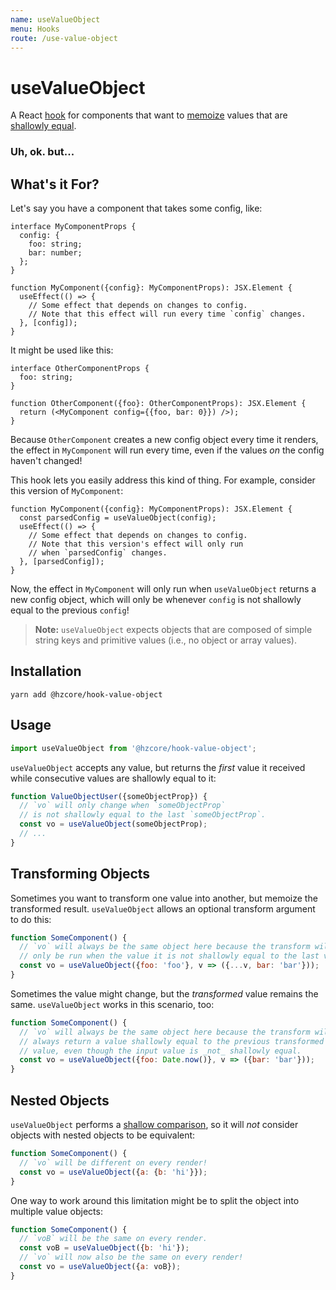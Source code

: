 ```yaml
---
name: useValueObject
menu: Hooks
route: /use-value-object
---
```


# useValueObject

A React [hook] for components that want to [memoize] values
that are [shallowly equal].

### Uh, ok. but...

## What's it For?

Let's say you have a component that takes some config, like:

```tsx
interface MyComponentProps {
  config: {
    foo: string;
    bar: number;
  };
}

function MyComponent({config}: MyComponentProps): JSX.Element {
  useEffect(() => {
    // Some effect that depends on changes to config.
    // Note that this effect will run every time `config` changes.
  }, [config]);
}
```

It might be used like this:

```tsx
interface OtherComponentProps {
  foo: string;
}

function OtherComponent({foo}: OtherComponentProps): JSX.Element {
  return (<MyComponent config={{foo, bar: 0}}) />);
}
```

Because `OtherComponent` creates a new config object every time it renders,
the effect in `MyComponent` will run every time, even if the values
_on_ the config haven't changed!

This hook lets you easily address this kind of thing.
For example, consider this version of `MyComponent`:

```tsx
function MyComponent({config}: MyComponentProps): JSX.Element {
  const parsedConfig = useValueObject(config);
  useEffect(() => {
    // Some effect that depends on changes to config.
    // Note that this version's effect will only run
    // when `parsedConfig` changes.
  }, [parsedConfig]);
}
```

Now, the effect in `MyComponent` will only run when `useValueObject` returns
a new config object, which will only be whenever `config` is not shallowly
equal to the previous `config`!

> **Note:** `useValueObject` expects objects that are composed of
> simple string keys and primitive values (i.e., no object or array values).

## Installation

```shell
yarn add @hzcore/hook-value-object
```

## Usage

```js
import useValueObject from '@hzcore/hook-value-object';
```

`useValueObject` accepts any value, but returns the _first_ value it received
while consecutive values are shallowly equal to it:

```ts
function ValueObjectUser({someObjectProp}) {
  // `vo` will only change when `someObjectProp`
  // is not shallowly equal to the last `someObjectProp`.
  const vo = useValueObject(someObjectProp);
  // ...
}
```

## Transforming Objects

Sometimes you want to transform one value into another, but memoize
the transformed result. `useValueObject` allows an optional transform
argument to do this:

```js
function SomeComponent() {
  // `vo` will always be the same object here because the transform will
  // only be run when the value it is not shallowly equal to the last value.
  const vo = useValueObject({foo: 'foo'}, v => ({...v, bar: 'bar'}));
}
```

Sometimes the value might change, but the _transformed_ value remains
the same. `useValueObject` works in this scenario, too:

```js
function SomeComponent() {
  // `vo` will always be the same object here because the transform will
  // always return a value shallowly equal to the previous transformed
  // value, even though the input value is _not_ shallowly equal.
  const vo = useValueObject({foo: Date.now()}, v => ({bar: 'bar'}));
}
```

## Nested Objects

`useValueObject` performs a [shallow comparison], so it will _not_ consider
objects with nested objects to be equivalent:

```js
function SomeComponent() {
  // `vo` will be different on every render!
  const vo = useValueObject({a: {b: 'hi'}});
}
```

One way to work around this limitation might be
to split the object into multiple value objects:

```js
function SomeComponent() {
  // `voB` will be the same on every render.
  const voB = useValueObject({b: 'hi'});
  // `vo` will now also be the same on every render!
  const vo = useValueObject({a: voB});
}
```

[hook]: https://reactjs.org/docs/hooks-overview.html
[memoize]: https://en.wikipedia.org/wiki/Memoization
[shallowly equal]: https://stackoverflow.com/a/51343585/356955
[shallow comparison]: https://stackoverflow.com/a/51343585/356955
